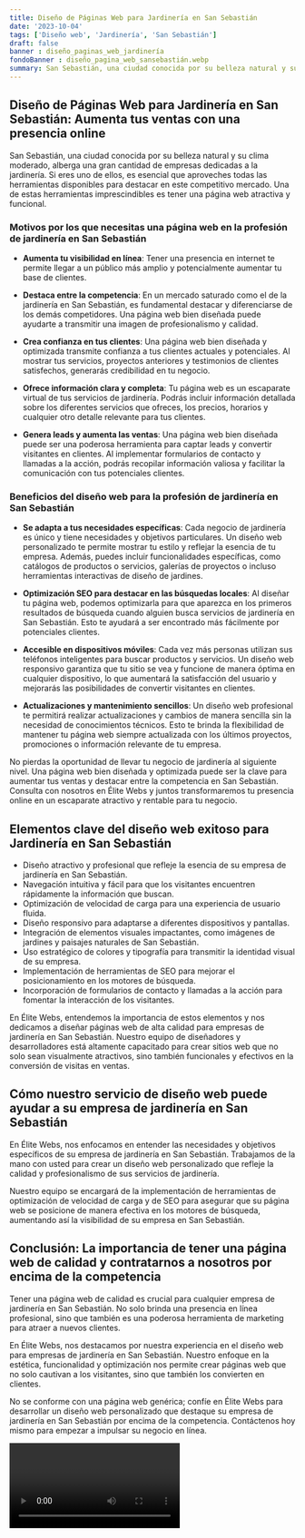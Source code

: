 ```yaml
---
title: Diseño de Páginas Web para Jardinería en San Sebastián
date: '2023-10-04'
tags: ['Diseño web', 'Jardinería', 'San Sebastián']
draft: false
banner : diseño_paginas_web_jardinería
fondoBanner : diseño_pagina_web_sansebastián.webp
summary: San Sebastián, una ciudad conocida por su belleza natural y su clima moderado, alberga una gran cantidad de empresas dedicadas a la jardinería. Si eres uno de ellos, es esencial que aproveches todas las herramientas disponibles para destacar en este competitivo mercado. Una de estas herramientas imprescindibles es tener una página web atractiva y funcional.
---
```


## Diseño de Páginas Web para Jardinería en San Sebastián: Aumenta tus ventas con una presencia online

San Sebastián, una ciudad conocida por su belleza natural y su clima moderado, alberga una gran cantidad de empresas dedicadas a la jardinería. Si eres uno de ellos, es esencial que aproveches todas las herramientas disponibles para destacar en este competitivo mercado. Una de estas herramientas imprescindibles es tener una página web atractiva y funcional.

### Motivos por los que necesitas una página web en la profesión de jardinería en San Sebastián

- **Aumenta tu visibilidad en línea**: Tener una presencia en internet te permite llegar a un público más amplio y potencialmente aumentar tu base de clientes.

- **Destaca entre la competencia**: En un mercado saturado como el de la jardinería en San Sebastián, es fundamental destacar y diferenciarse de los demás competidores. Una página web bien diseñada puede ayudarte a transmitir una imagen de profesionalismo y calidad.

- **Crea confianza en tus clientes**: Una página web bien diseñada y optimizada transmite confianza a tus clientes actuales y potenciales. Al mostrar tus servicios, proyectos anteriores y testimonios de clientes satisfechos, generarás credibilidad en tu negocio.

- **Ofrece información clara y completa**: Tu página web es un escaparate virtual de tus servicios de jardinería. Podrás incluir información detallada sobre los diferentes servicios que ofreces, los precios, horarios y cualquier otro detalle relevante para tus clientes.

- **Genera leads y aumenta las ventas**: Una página web bien diseñada puede ser una poderosa herramienta para captar leads y convertir visitantes en clientes. Al implementar formularios de contacto y llamadas a la acción, podrás recopilar información valiosa y facilitar la comunicación con tus potenciales clientes.

### Beneficios del diseño web para la profesión de jardinería en San Sebastián

- **Se adapta a tus necesidades específicas**: Cada negocio de jardinería es único y tiene necesidades y objetivos particulares. Un diseño web personalizado te permite mostrar tu estilo y reflejar la esencia de tu empresa. Además, puedes incluir funcionalidades específicas, como catálogos de productos o servicios, galerías de proyectos o incluso herramientas interactivas de diseño de jardines.

- **Optimización SEO para destacar en las búsquedas locales**: Al diseñar tu página web, podemos optimizarla para que aparezca en los primeros resultados de búsqueda cuando alguien busca servicios de jardinería en San Sebastián. Esto te ayudará a ser encontrado más fácilmente por potenciales clientes.

- **Accesible en dispositivos móviles**: Cada vez más personas utilizan sus teléfonos inteligentes para buscar productos y servicios. Un diseño web responsivo garantiza que tu sitio se vea y funcione de manera óptima en cualquier dispositivo, lo que aumentará la satisfacción del usuario y mejorarás las posibilidades de convertir visitantes en clientes.

- **Actualizaciones y mantenimiento sencillos**: Un diseño web profesional te permitirá realizar actualizaciones y cambios de manera sencilla sin la necesidad de conocimientos técnicos. Esto te brinda la flexibilidad de mantener tu página web siempre actualizada con los últimos proyectos, promociones o información relevante de tu empresa.

No pierdas la oportunidad de llevar tu negocio de jardinería al siguiente nivel. Una página web bien diseñada y optimizada puede ser la clave para aumentar tus ventas y destacar entre la competencia en San Sebastián. Consulta con nosotros en Élite Webs y juntos transformaremos tu presencia online en un escaparate atractivo y rentable para tu negocio.

<GifSeo />

<Cta />

## Elementos clave del diseño web exitoso para Jardinería en San Sebastián

- Diseño atractivo y profesional que refleje la esencia de su empresa de jardinería en San Sebastián.
- Navegación intuitiva y fácil para que los visitantes encuentren rápidamente la información que buscan.
- Optimización de velocidad de carga para una experiencia de usuario fluida.
- Diseño responsivo para adaptarse a diferentes dispositivos y pantallas.
- Integración de elementos visuales impactantes, como imágenes de jardines y paisajes naturales de San Sebastián.
- Uso estratégico de colores y tipografía para transmitir la identidad visual de su empresa.
- Implementación de herramientas de SEO para mejorar el posicionamiento en los motores de búsqueda.
- Incorporación de formularios de contacto y llamadas a la acción para fomentar la interacción de los visitantes.

En Élite Webs, entendemos la importancia de estos elementos y nos dedicamos a diseñar páginas web de alta calidad para empresas de jardinería en San Sebastián. Nuestro equipo de diseñadores y desarrolladores está altamente capacitado para crear sitios web que no solo sean visualmente atractivos, sino también funcionales y efectivos en la conversión de visitas en ventas.

## Cómo nuestro servicio de diseño web puede ayudar a su empresa de jardinería en San Sebastián

En Élite Webs, nos enfocamos en entender las necesidades y objetivos específicos de su empresa de jardinería en San Sebastián. Trabajamos de la mano con usted para crear un diseño web personalizado que refleje la calidad y profesionalismo de sus servicios de jardinería.

Nuestro equipo se encargará de la implementación de herramientas de optimización de velocidad de carga y de SEO para asegurar que su página web se posicione de manera efectiva en los motores de búsqueda, aumentando así la visibilidad de su empresa en San Sebastián.

## Conclusión: La importancia de tener una página web de calidad y contratarnos a nosotros por encima de la competencia

Tener una página web de calidad es crucial para cualquier empresa de jardinería en San Sebastián. No solo brinda una presencia en línea profesional, sino que también es una poderosa herramienta de marketing para atraer a nuevos clientes.

En Élite Webs, nos destacamos por nuestra experiencia en el diseño web para empresas de jardinería en San Sebastián. Nuestro enfoque en la estética, funcionalidad y optimización nos permite crear páginas web que no solo cautivan a los visitantes, sino que también los convierten en clientes.

No se conforme con una página web genérica; confíe en Élite Webs para desarrollar un diseño web personalizado que destaque su empresa de jardinería en San Sebastián por encima de la competencia. Contáctenos hoy mismo para empezar a impulsar su negocio en línea.

<Video />

<CtaBot job='Jardinería' city='San Sebastián'/>

<Gmaps query='San Sebastián+españa+maps' />